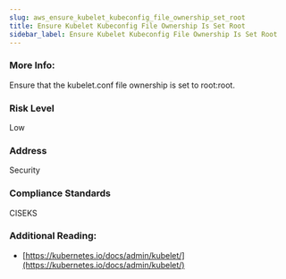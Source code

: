 ```yaml
---
slug: aws_ensure_kubelet_kubeconfig_file_ownership_set_root
title: Ensure Kubelet Kubeconfig File Ownership Is Set Root
sidebar_label: Ensure Kubelet Kubeconfig File Ownership Is Set Root
---
```


### More Info:

Ensure that the kubelet.conf file ownership is set to root:root.

### Risk Level

Low

### Address

Security

### Compliance Standards

CISEKS

### Additional Reading:

- [https://kubernetes.io/docs/admin/kubelet/](https://kubernetes.io/docs/admin/kubelet/) 

